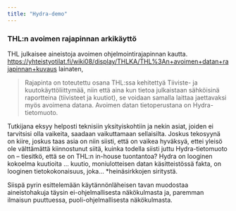 ```yaml
---
title: "Hydra-demo"
---
```


### THL:n avoimen rajapinnan arkikäyttö

THL julkaisee aineistoja avoimen ohjelmointirajapinnan kautta. [https://yhteistyotilat.fi/wiki08/display/THLKA/THL%3An+avoimen+datan+rajapinnan+kuvaus](Avoimen datan rajapinnan kuvausta lainaten) lainaten,

> Rajapinta on toteutettu osana THL:ssa kehitettyä Tiiviste- ja kuutokäyttöliittymää, niin että aina kun tietoa julkaistaan sähköisinä raportteina (tiivisteet ja kuutiot), se voidaan samalla laittaa jaettavaksi myös avoimena datana. Avoimen datan tietoperustana on Hydra-tietomuoto.

Tutkijana eksyy helposti teknisiin yksityiskohtiin ja nekin asiat, joiden ei tarvitsisi olla vaikeita, saadaan vaikuttamaan sellaisilta. Joskus tekosyynä on kiire, joskus taas asia on niin siisti, että on vaikea hyväksyä, ettei yleisö ole välttämättä kiinnostunut siitä, kuinka todella siisti juttu Hydra-tietomuoto on -- tiesitkö, että se on THL:n in-house tuontantoa? Hydra on looginen kokoelma kuutioita ... kuutio, moniulotteisen datan käsitteistössä fakta, on looginen tietokokonaisuus, joka... *heinäsirkkojen siritystä.

Siispä pyrin esittelemään käytännönläheisen tavan muodostaa aineistohakuja täysin ei-ohjelmallisesta näkökulmasta ja, paremman ilmaisun puuttuessa, puoli-ohjelmallisesta näkökulmasta. 
